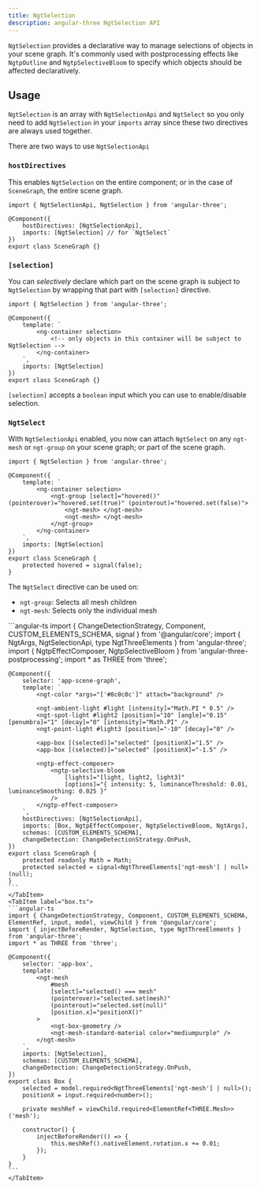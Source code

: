 ```yaml
---
title: NgtSelection
description: angular-three NgtSelection API
---
```



`NgtSelection` provides a declarative way to manage selections of objects in your scene graph. It's commonly used with postprocessing effects like `NgtpOutline` and `NgtpSelectiveBloom` to specify which objects should be affected declaratively.

## Usage

`NgtSelection` is an array with `NgtSelectionApi` and `NgtSelect` so you only need to add `NgtSelection` in your `imports` array since these two directives are always used together.

There are two ways to use `NgtSelectionApi`

### `hostDirectives`

This enables `NgtSelection` on the entire component; or in the case of `SceneGraph`, the entire scene graph.

```angular-ts
import { NgtSelectionApi, NgtSelection } from 'angular-three';

@Component({
    hostDirectives: [NgtSelectionApi],
    imports: [NgtSelection] // for `NgtSelect`
})
export class SceneGraph {}
```

### `[selection]`

You can _selectively_ declare which part on the scene graph is subject to `NgtSelection` by wrapping that part with `[selection]` directive.

```angular-ts
import { NgtSelection } from 'angular-three';

@Component({
    template: `
        <ng-container selection>
            <!-- only objects in this container will be subject to NgtSelection -->
        </ng-container>
    `,
    imports: [NgtSelection]
})
export class SceneGraph {}
```

`[selection]` accepts a `boolean` input which you can use to enable/disable selection.

### `NgtSelect`

With `NgtSelectionApi` enabled, you now can attach `NgtSelect` on any `ngt-mesh` or `ngt-group` on your scene graph; or part of the scene graph.

```angular-ts
import { NgtSelection } from 'angular-three';

@Component({
    template: `
        <ng-container selection>
            <ngt-group [select]="hovered()" (pointerover)="hovered.set(true)" (pointerout)="hovered.set(false)">
                <ngt-mesh> </ngt-mesh>
                <ngt-mesh> </ngt-mesh>
            </ngt-group>
        </ng-container>
    `,
    imports: [NgtSelection]
})
export class SceneGraph {
    protected hovered = signal(false);
}
```

The `NgtSelect` directive can be used on:

- `ngt-group`: Selects all mesh children
- `ngt-mesh`: Selects only the individual mesh

<div class="h-[600px] w-full rounded border border-dashed border-accent-600 dark:border-accent-200">
	<SelectionDemo client:only />
</div>

<Tabs>
    <TabItem label="scene-graph.ts">
    ```angular-ts
    import { ChangeDetectionStrategy, Component, CUSTOM_ELEMENTS_SCHEMA, signal } from '@angular/core';
    import { NgtArgs, NgtSelectionApi, type NgtThreeElements } from 'angular-three';
    import { NgtpEffectComposer, NgtpSelectiveBloom } from 'angular-three-postprocessing';
    import * as THREE from 'three';

    @Component({
        selector: 'app-scene-graph',
        template: `
            <ngt-color *args="['#0c0c0c']" attach="background" />

            <ngt-ambient-light #light [intensity]="Math.PI * 0.5" />
            <ngt-spot-light #light2 [position]="10" [angle]="0.15" [penumbra]="1" [decay]="0" [intensity]="Math.PI" />
            <ngt-point-light #light3 [position]="-10" [decay]="0" />

            <app-box [(selected)]="selected" [positionX]="1.5" />
            <app-box [(selected)]="selected" [positionX]="-1.5" />

            <ngtp-effect-composer>
                <ngtp-selective-bloom
                    [lights]="[light, light2, light3]"
                    [options]="{ intensity: 5, luminanceThreshold: 0.01, luminanceSmoothing: 0.025 }"
                />
            </ngtp-effect-composer>
        `,
        hostDirectives: [NgtSelectionApi],
        imports: [Box, NgtpEffectComposer, NgtpSelectiveBloom, NgtArgs],
        schemas: [CUSTOM_ELEMENTS_SCHEMA],
        changeDetection: ChangeDetectionStrategy.OnPush,
    })
    export class SceneGraph {
        protected readonly Math = Math;
        protected selected = signal<NgtThreeElements['ngt-mesh'] | null>(null);
    }
    ```
    </TabItem>
    <TabItem label="box.ts">
    ```angular-ts
    import { ChangeDetectionStrategy, Component, CUSTOM_ELEMENTS_SCHEMA, ElementRef, input, model, viewChild } from '@angular/core';
    import { injectBeforeRender, NgtSelection, type NgtThreeElements } from 'angular-three';
    import * as THREE from 'three';

    @Component({
        selector: 'app-box',
        template: `
            <ngt-mesh
                #mesh
                [select]="selected() === mesh"
                (pointerover)="selected.set(mesh)"
                (pointerout)="selected.set(null)"
                [position.x]="positionX()"
            >
                <ngt-box-geometry />
                <ngt-mesh-standard-material color="mediumpurple" />
            </ngt-mesh>
        `,
        imports: [NgtSelection],
        schemas: [CUSTOM_ELEMENTS_SCHEMA],
        changeDetection: ChangeDetectionStrategy.OnPush,
    })
    export class Box {
        selected = model.required<NgtThreeElements['ngt-mesh'] | null>();
        positionX = input.required<number>();

        private meshRef = viewChild.required<ElementRef<THREE.Mesh>>('mesh');

        constructor() {
            injectBeforeRender(() => {
                this.meshRef().nativeElement.rotation.x += 0.01;
            });
        }
    }
    ```
    </TabItem>

</Tabs>
